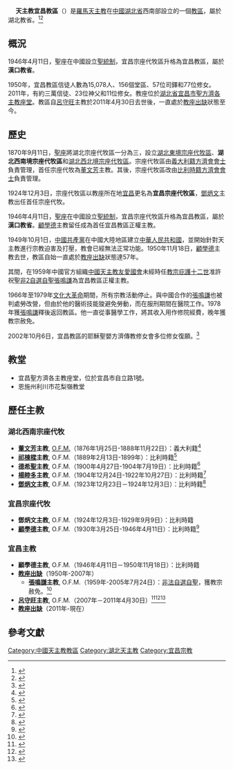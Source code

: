 {{Infobox Roman Catholic diocese
|Roman Catholic Diocese of = 天主教宜昌教區
|Latin name of diocese = Dioecesis Iciamensis
|image                 = St. Francis of Assisi Cathedral,Yichang.jpg
|caption               = 
|location              = [[中國|中國]][[湖北省|湖北省]][[宜昌市|宜昌市]]
|territory             = [[湖北省|湖北省]]西北部[[宜昌市|宜昌市]]及附近地區
|population            = 30,000人
|population_as_of      = 
|parishes              = 
|secular priests       = 13位
|rite                  = [[拉丁禮|拉丁禮]]
|patron                = 
|province              = 湖北
|metropolitan          = [[崔慶琪|崔慶琪]]主教
|established           = {{unbulleted list|1870年9月2日 (成立宗座代牧區)|1946年4月11日 (升格教區)}}
|cathedral             = 宜昌聖方濟各主教座堂
|co-cathedral          =
|leadership            = 主教
|website               = 
|pope                  = {{Incumbent pope}}
|bishop                = [[教座從缺|教座從缺]]
|ordinary              = 
|coadjutor archbishop  =
|coadjutor bishop      =
|auxiliary             =
|emeritus              =
}}　
'''天主教宜昌教區'''（{{lang-la|'Dioecesis Iciamensis}}）是[[羅馬天主教|羅馬天主教]]在[[中國|中國]][[湖北省|湖北省]]西南部設立的一個[[教區|教區]]，屬於湖北教省。<ref>{{Cite web |url=http://www.gcatholic.org/dioceses/diocese/icha0.htm |title=Diocese of Yichang 宜昌 |access-date=2021年9月23日 |archive-date=2013年10月20日 |archive-url=https://web.archive.org/web/20131020144439/http://www.gcatholic.org/dioceses/diocese/icha0.htm |dead-url=no }}</ref><ref>{{Cite web |url=http://www.catholic-hierarchy.org/diocese/dicha.html |title=Diocese of Yichang [Ichang] |archive-url=https://web.archive.org/web/20200710155025/http://www.catholic-hierarchy.org/diocese/dlaoh.html |accessdate=2021年4月7日|archive-date=2021年4月7日|dead-url=no }}</ref>

==概況==
1946年4月11日，聖座在中國設立[[聖統制|聖統制]]，宜昌宗座代牧區升格為宜昌教區，屬於'''漢口教省'''。

1950年，宜昌教區信徒人數為15,078人、156個堂區、57位司鐸和77位修女。2011年，有約三萬信徒、23位神父和11位修女。教座位於[[湖北省|湖北省]][[宜昌市|宜昌市]][[宜昌聖方濟各主教座堂|聖方濟各主教座堂]]。教區自[[呂守旺|呂守旺]]主教於2011年4月30日去世後，一直處於[[教座出缺|教座出缺]]狀態至今。

== 歷史 ==
1870年9月11日，[[聖座|聖座]]將湖北宗座代牧區一分為三，設立[[天主教漢口總教區|湖北東境宗座代牧區]]、'''湖北西南境宗座代牧區'''和[[天主教老河口教區|湖北西北境宗座代牧區]]。宗座代牧區由[[義大利人|義大利籍]][[方濟會|方濟會會士]]負責管理，首任宗座代牧為[[董文芳|董文芳]]主教。其後，宗座代牧區改由[[比利時|比利時籍]][[方濟會|方濟會會士]]負責管理。

1924年12月3日，宗座代牧區以教座所在地[[宜昌|宜昌]]更名為'''宜昌宗座代牧區'''，[[鄧炳文|鄧炳文]]主教出任首任宗座代牧。

1946年4月11日，[[聖座|聖座]]在中國設立[[聖統制|聖統制]]，宜昌宗座代牧區升格為宜昌教區，屬於'''漢口教省'''。[[顧學德|顧學德]]主教留任成為首任宜昌教區正權主教。

1949年10月1日，[[中國共產黨|中國共產黨]]在中國大陸地區建立[[中華人民共和國|中華人民共和國]]，並開始針對天主教進行宗教迫害及打壓，教會已經無法正常功能。1950年11月18日，[[顧學德|顧學德]]主教去世，教區自始一直處於[[教座出缺|教座出缺]]狀態達57年。

其間，在1959年中國官方組織[[中國天主教愛國會|中國天主教友愛國會]]未經時任[[教宗|教宗]][[庇護十二世|庇護十二世]]准許祝聖[[中國自選自聖主教列表|非2自選自聖]][[張鳴謙|張鳴謙]]為宜昌教區正權主教。

1966年至1979年[[文化大革命|文化大革命]]期間，所有宗教活動停止。與中國合作的[[張鳴謙|張鳴謙]]也被判處勞改營，但由於他的醫術技能狻避免勞動，而在服刑期間在醫院工作。1978年獲[[張鳴謙|張鳴謙]]釋後返回教區。他一直從事醫學工作，將其收入用作修院經費，晚年獲教宗赦免。

2002年10月6日，宜昌教區的耶穌聖嬰方濟傳教修女會多位修女復願。<ref>{{Cite journal |author=[[天主教香港教區|天主教香港教區]][[聖神修院|聖神研究中心]]|author2= |author3= |url= |title=2002年中國教會大事回顧 |journal=鼎 |year=2003年 |volume= |issue=128期 |pages=}}</ref>

== 教堂 ==
*宜昌聖方濟各主教座堂，位於宜昌市自立路1號。
*恩施州利川市花梨嶺教堂

==歷任主教==
===湖北西南宗座代牧===
*'''[[董文芳|董文芳]]主教''', [[方濟會|O.F.M.]]（1876年1月25日-1888年11月22日）：義大利籍<ref>{{Cite web|url=http://www.catholic-hierarchy.org/bishop/bfilia.html|title=Bishop Alessio Maria Filippi, O.F.M. Ref. †|accessdate=2019年12月19日|archive-date=2022年1月21日|archive-url=https://web.archive.org/web/20220121004057/https://www.catholic-hierarchy.org/bishop/bfilia.html|dead-url=no}}</ref>
*'''[[祁棟樑|祁棟樑]]主教''', O.F.M.（1889年2月13日-1899年）：比利時籍<ref>{{Cite web|url=http://www.catholic-hierarchy.org/bishop/bchrib.html|title=Bishop Benjamin Christiaens, O.F.M. Rec. †|accessdate=2019年12月19日|archive-date=2021年10月28日|archive-url=https://web.archive.org/web/20211028212153/http://www.catholic-hierarchy.org/bishop/bchrib.html|dead-url=no}}</ref>
*'''[[德希聖|德希聖]]主教''', O.F.M.（1900年4月27日-1904年7月19日）：比利時籍<ref>{{Cite web|url=http://www.catholic-hierarchy.org/bishop/bverhae.html|title=Bishop Theotimus Jozef Verhaegen, O.F.M. †|accessdate=2019年12月19日|archive-date=2022年1月6日|archive-url=https://web.archive.org/web/20220106213537/https://www.catholic-hierarchy.org/bishop/bverhae.html|dead-url=no}}</ref>
*'''[[楊睦多|楊睦多]]主教''', O.F.M.（1904年12月24日-1922年10月27日）：比利時籍<ref>{{Cite web|url=http://www.catholic-hierarchy.org/bishop/bevera.html|title=Bishop Modestus Johannes-Baptiste Everaerts, O.F.M. †|accessdate=2019年12月19日|archive-date=2021年10月28日|archive-url=https://web.archive.org/web/20211028212155/http://www.catholic-hierarchy.org/bishop/bevera.html|dead-url=no}}</ref>
*'''[[鄧炳文|鄧炳文]]主教''', O.F.M.（1923年12月23日－1924年12月3日）：比利時籍<ref>{{Cite web|url=http://www.catholic-hierarchy.org/bishop/bjanst.html|title=Bishop Jean Trudon Jans, O.F.M. †|accessdate=2019年12月19日|archive-date=2021年12月27日|archive-url=https://web.archive.org/web/20211227154631/https://www.catholic-hierarchy.org/bishop/bjanst.html|dead-url=no}}</ref>

===宜昌宗座代牧===
*'''鄧炳文主教''', O.F.M.（1924年12月3日-1929年9月9日）：比利時籍
*'''[[顧學德|顧學德]]主教''', O.F.M.（1930年3月25日-1946年4月11日）：比利時籍<ref>{{Cite web|url=http://www.catholic-hierarchy.org/bishop/bgubb.html|title=Bishop Pierre-Henri-Noël Gubbels, O.F.M. †|accessdate=2019年12月19日|archive-date=2021年1月17日|archive-url=https://web.archive.org/web/20210117103110/https://www.catholic-hierarchy.org/bishop/bgubb.html|dead-url=no}}</ref>

===宜昌主教===
*'''顧學德主教''', O.F.M.（1946年4月11日－1950年11月18日）：比利時籍
*'''[[教座出缺|教座出缺]]'''（1950年-2007年）
**'''[[張鳴謙|張鳴謙]]主教''', O.F.M.（1959年-2005年7月24日）：[[中國自選自聖主教列表|非法自選自聖]]，獲教宗赦免。<ref>{{Cite web|url=http://www.catholic-hierarchy.org/bishop/bzhangmq.html|title=[Patriotic Bishop Paul Francis Zhang Ming-qian], O.F.M. †|accessdate=2019年12月19日|archive-date=2021年11月24日|archive-url=https://web.archive.org/web/20211124094626/https://www.catholic-hierarchy.org/bishop/bzhangmq.html|dead-url=no}}</ref>
*'''[[呂守旺|呂守旺]]主教''', O.F.M.（2007年－2011年4月30日）<ref>{{Cite web|url=http://www.catholic-hierarchy.org/bishop/blushouw.html|title=[Patriotic Bishop Francis Lu Shouwang] †|accessdate=2019年12月19日|archive-date=2021年11月24日|archive-url=https://web.archive.org/web/20211124023203/https://www.catholic-hierarchy.org/bishop/blushouw.html|dead-url=no}}</ref><ref>{{Cite web |url=http://www.asianews.it/news-zh/%E5%B9%B4%E8%BD%BB%E7%9A%84%E3%80%8C%E4%B8%89%E5%B3%A1%E3%80%8D%E4%B8%BB%E6%95%99%EF%BC%8C%E6%99%8B%E7%89%A7%E4%B8%89%E5%B9%B4%E5%90%8E%E5%AE%89%E6%81%AF%E4%B8%BB%E6%80%80-21473.html |title=年轻的「三峡」主教，晋牧三年后安息主怀 |access-date=2011年4月5日 |archive-date=2021年10月29日 |publisher=[[亞洲新聞|亞洲新聞]] |archive-url=https://web.archive.org/web/20211029041356/http://www.asianews.it/news-zh/%E5%B9%B4%E8%BD%BB%E7%9A%84%E3%80%8C%E4%B8%89%E5%B3%A1%E3%80%8D%E4%B8%BB%E6%95%99%EF%BC%8C%E6%99%8B%E7%89%A7%E4%B8%89%E5%B9%B4%E5%90%8E%E5%AE%89%E6%81%AF%E4%B8%BB%E6%80%80-21473.html |dead-url=no }}</ref><ref>{{Cite journal |author=[[天主教香港教區|天主教香港教區]][[聖神修院|聖神研究中心]]|author2= |author3= |url= |title=2011年中國教會大事回顧 |journal=鼎 |year=2012年 |volume= |issue=164期 |pages=}}</ref>
*'''[[教座出缺|教座出缺]]'''（2011年-現在）

==參考文獻==
<div class="references-small">
<references />
</div>
{{Commons|Category:Roman Catholic Diocese of Yichang}}

{{中國天主教教區}}

[[Category:中國天主教教區|Category:中國天主教教區]]
[[Category:湖北天主教|Category:湖北天主教]]
[[Category:宜昌宗教|Category:宜昌宗教]]